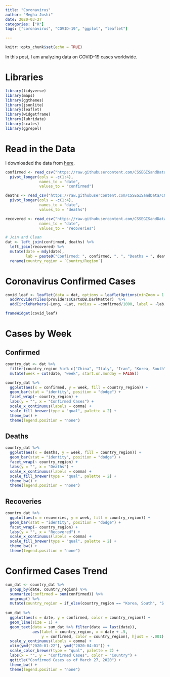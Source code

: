 ```yaml
---
title: "Coronavirus"
author: "Megha Joshi"
date: 2020-03-27
categories: ["R"]
tags: ["coronavirus", "COVID-19", "ggplot", "leaflet"]

---
```


```r
knitr::opts_chunk$set(echo = TRUE)
```

In this post, I am analyzing data on COVID-19 cases worldwide. 

# Libraries

```r
library(tidyverse)
library(maps)
library(ggthemes)
library(jsonlite)
library(leaflet)
library(widgetframe)
library(lubridate)
library(scales)
library(ggrepel)
```


# Read in the Data

I downloaded the data from [here](https://github.com/CSSEGISandData/COVID-19).

```r
confirmed <- read_csv("https://raw.githubusercontent.com/CSSEGISandData/COVID-19/master/csse_covid_19_data/csse_covid_19_time_series/time_series_covid19_confirmed_global.csv") %>%
  pivot_longer(cols = -c(1:4),
               names_to = "date",
               values_to = "confirmed")

deaths <- read_csv("https://raw.githubusercontent.com/CSSEGISandData/COVID-19/master/csse_covid_19_data/csse_covid_19_time_series/time_series_covid19_deaths_global.csv") %>%
  pivot_longer(cols = -c(1:4),
               names_to = "date",
               values_to = "deaths")

recovered <- read_csv("https://raw.githubusercontent.com/CSSEGISandData/COVID-19/master/csse_covid_19_data/csse_covid_19_time_series/time_series_covid19_recovered_global.csv") %>% pivot_longer(cols = -c(1:4),
               names_to = "date",
               values_to = "recoveries")

# Join and Clean 
dat <- left_join(confirmed, deaths) %>%
  left_join(recovered) %>%
  mutate(date = mdy(date),
         lab = paste0("Confirmed: ", confirmed, ", ", "Deaths = ", deaths, ", ", "Recovered: ", recoveries)) %>%
  rename(country_region = `Country/Region`)
```


# Coronavirus Confirmed Cases

```r
covid_leaf <- leaflet(data = dat, options = leafletOptions(minZoom = 1.5)) %>% 
  addProviderTiles(providers$CartoDB.DarkMatter)  %>%
  addCircleMarkers(~Long, ~Lat, radius = ~confirmed/1000, label = ~lab, fillOpacity = .2)

frameWidget(covid_leaf)
```


# Cases by Week

## Confirmed 

```r
country_dat <- dat %>%
  filter(country_region %in% c("China", "Italy", "Iran", "Korea, South", "Spain", "US")) %>%
  mutate(week = cut(date, "week", start.on.monday = FALSE))

country_dat %>%
  ggplot(aes(x = confirmed, y = week, fill = country_region)) +
  geom_bar(stat = "identity", position = "dodge") + 
  facet_wrap(~ country_region) +
  labs(y = "", x = "Confirmed Cases") + 
  scale_x_continuous(labels = comma) +
  scale_fill_brewer(type = "qual", palette = 2) + 
  theme_bw() +
  theme(legend.position = "none")
```

## Deaths

```r
country_dat %>%
  ggplot(aes(x = deaths, y = week, fill = country_region)) +
  geom_bar(stat = "identity", position = "dodge") + 
  facet_wrap(~ country_region) +
  labs(y = "", x = "Deaths") + 
  scale_x_continuous(labels = comma) +
  scale_fill_brewer(type = "qual", palette = 2) + 
  theme_bw() +
  theme(legend.position = "none")
```

## Recoveries

```r
country_dat %>%
  ggplot(aes(x = recoveries, y = week, fill = country_region)) +
  geom_bar(stat = "identity", position = "dodge") + 
  facet_wrap(~ country_region) +
  labs(y = "", x = "Recovered") + 
  scale_x_continuous(labels = comma) +
  scale_fill_brewer(type = "qual", palette = 2) + 
  theme_bw() +
  theme(legend.position = "none")
```

# Confirmed Cases Trend

```r
sum_dat <- country_dat %>%
  group_by(date, country_region) %>%
  summarize(confirmed = sum(confirmed)) %>%
  ungroup() %>%
  mutate(country_region = if_else(country_region == "Korea, South", "S. Korea", country_region))
  
sum_dat %>%  
  ggplot(aes(x = date, y = confirmed, color = country_region)) +
  geom_line(size = 1) +
  geom_text(data = sum_dat %>% filter(date == last(date)), 
            aes(label = country_region, x = date + .5, 
                y = confirmed, color = country_region), hjust = -.001) +
  scale_y_continuous(labels = comma) +
  xlim(ymd("2020-01-22"), ymd("2020-04-01")) + 
  scale_color_brewer(type = "qual", palette = 2) + 
  labs(x = "", y = "Confirmed Cases", color = "Country") + 
  ggtitle("Confirmed Cases as of March 27, 2020") +
  theme_bw() +
  theme(legend.position = "none")
  
```

